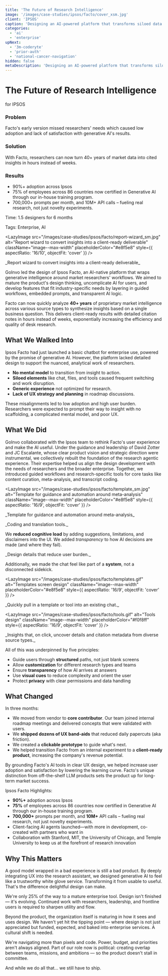```yaml
---
title: 'The Future of Research Intelligence'
image: '/images/case-studies/ipsos/facto/cover_xsm.jpg'
client: 'IPSOS'
caption: 'Designing an AI-powered platform that transforms siloed data into actionable insights using deep research and advanced models.'
categories:
  - 'ai'
  - 'enterprise'
upNext:
  - '3m-coderyte'
  - 'prior-auth'
  - 'national-cancer-navigation'
hidden: false
metaDescription: 'Designing an AI-powered platform that transforms siloed data into actionable insights using deep research and advanced models.'
---
```



# The Future of Research Intelligence

for IPSOS

### Problem

Facto's early version missed researchers' needs which caused low adoption and lack of satisfaction with generative AI's results.

### Solution

With Facto, researchers can now turn 40+ years of market data into cited insights in hours instead of weeks.

### Results

- 90%+ adoption across Ipsos
- 75% of employees across 86 countries now certified in Generative AI through our in-house training program.
- 700,000+ prompts per month, and 10M+ API calls – fueling real research, not just novelty experiments.


<span class="text--uppercase text--gray text--bold text--spacing text--md">Time:</span> 1.5 designers for 6 months

<span class="text--uppercase text--gray text--bold text--spacing text--md">Tags:</span> Enterprise, AI

<Divider />

<LazyImage
  src="/images/case-studies/ipsos/facto/report-wizard_sm.jpg"
  alt="Report wizard to convert insights into a client-ready deliverable"
  className="image--max-width"
  placeholderColor="#e8f5e8"
  style={{ aspectRatio: '16/10', objectFit: 'cover' }}
/>
<p class="text--caption text--center">_Report wizard to convert insights into a client-ready deliverable_</p>

GoInvo led the design of Ipsos Facto, an AI-native platform that wraps generative intelligence around market researchers' workflows. We aimed to mature the product's design thinking, uncomplicate AI for users, and develop features that fit industry-specific needs by layering in guided workflows, embedded prompts, and transparent AI logic.

Facto can now quickly analyze **40+ years** of proprietary market intelligence across various source types to synthesize insights based on a single business question. This delivers client-ready results with detailed citation notes in hours instead of weeks, exponentially increasing the efficiency and quality of desk research.

<Divider />

## What We Walked Into

Ipsos Facto had just launched a basic chatbot for enterprise use, powered by the promise of generative AI. However, the platform lacked detailed design to support the nuanced, analytical work of researchers.

- **No mental model** to transition from insight to action.
- **Siloed elements** like chat, files, and tools caused frequent switching and work disruption.
- **Generic experience** not optimized for research.
- **Lack of UX strategy and planning** in roadmap discussions.

These misalignments led to low adoption and high user burden. Researchers were expected to prompt their way to insight with no scaffolding, a complicated mental model, and poor UX.

## What We Did

GoInvo collaborated with the Ipsos team to rethink Facto's user experience and make the AI useful. Under the guidance and leadership of David Zotter and JC Escalante, whose clear product vision and strategic direction were instrumental, we collectively rebuilt the foundation of the research agentic experience. Their expertise helped us align the design development with the needs of researchers and the broader enterprise. Together, we introduced guided workflows and research-specific tools for core tasks like content curation, meta-analysis, and transcript coding.

<LazyImage
  src="/images/case-studies/ipsos/facto/template_sm.jpg"
  alt="Template for guidance and automation around meta-analysis"
  className="image--max-width"
  placeholderColor="#e8f5e8"
  style={{ aspectRatio: '16/9', objectFit: 'cover' }}
/>
<p class="text--caption text--center">_Template for guidance and automation around meta-analysis_</p>

<div class="pure-g">
  <div class="pure-u-1 pure-u-lg-1-2 pad-right--only-lg">
    <LazyImage
      src="/images/case-studies/ipsos/facto/coding-2_sm.jpg"
      alt="Coding tools screen design"
      className="image--max-width"
      placeholderColor="#f0f8ff"
      style={{ aspectRatio: '4/3', objectFit: 'cover' }}
    />
  </div>
  <div class="pure-u-1 pure-u-lg-1-2 pad-left--only-lg">
    <LazyImage
      src="/images/case-studies/ipsos/facto/translation_sm.jpg"
      alt="Translation screen design"
      className="image--max-width"
      placeholderColor="#fff5f5"
      style={{ aspectRatio: '4/3', objectFit: 'cover' }}
    />
  </div>
</div>
<p class="text--caption text--center">_Coding and translation tools._</p>

We **reduced cognitive load** by adding suggestions, limitations, and disclaimers into the UI. We added *transparency* to how AI decisions are made (and where they fail). 

<div class="pure-g">
  <div class="pure-u-1 pure-u-lg-1-3 pad-right--only-lg">
    <LazyImage
      src="/images/case-studies/ipsos/facto/charts_sm.jpg"
      alt="Charts design"
      className="image--max-width"
      placeholderColor="#e8f5e8"
      style={{ aspectRatio: '1/1', objectFit: 'cover' }}
    />
  </div>
  <div class="pure-u-1 pure-u-lg-1-3 pad-horizontal--only-lg">
    <LazyImage
      src="/images/case-studies/ipsos/facto/hallucination-warnings_sm.jpg"
      alt="Hallucination warnings"
      className="image--max-width"
      placeholderColor="#fff5f5"
      style={{ aspectRatio: '1/1', objectFit: 'cover' }}
    />
  </div>
  <div class="pure-u-1 pure-u-lg-1-3 pad-left--only-lg">
    <LazyImage
      src="/images/case-studies/ipsos/facto/prompt-suggestions_sm.jpg"
      alt="Prompt suggestions"
      className="image--max-width"
      placeholderColor="#f0f8ff"
      style={{ aspectRatio: '1/1', objectFit: 'cover' }}
    />
  </div>
</div>
<p class="text--caption text--center">_Design details that reduce user burden._</p>

Additionally, we made the chat feel like part of a **system**, not a disconnected sidekick.

<LazyImage
  src="/images/case-studies/ipsos/facto/templates.gif"
  alt="Templates screen design"
  className="image--max-width"
  placeholderColor="#e8f5e8"
  style={{ aspectRatio: '16/9', objectFit: 'cover' }}
/>
<p class="text--caption text--center">_Quickly pull in a template or tool into an existing chat._</p>

<LazyImage
  src="/images/case-studies/ipsos/facto/tools.gif"
  alt="Tools design"
  className="image--max-width"
  placeholderColor="#f0f8ff"
  style={{ aspectRatio: '16/9', objectFit: 'cover' }}
/>
<p class="text--caption text--center">_Insights that, on click, uncover details and citation metadata from diverse source types._</p>

All of this was underpinned by five principles:
- Guide users through **structured** paths, not just blank screens
- Allow **customization** for different research types and teams
- Ensure **transparency** of how AI arrives at answers
- Use **visual cues** to reduce complexity and orient the user
- Protect **privacy** with clear permissions and data handling

## What Changed

In three months:
- We moved from vendor to **core contributor**. Our team joined internal roadmap meetings and delivered concepts that were validated with users. 
- We **shipped dozens of UX band-aids** that reduced daily papercuts (aka friction).
- We created a **clickable prototype** to guide what's next.
- We helped transition Facto from an internal experiment to a **client-ready product**, increasing the company's revenue potential.

By grounding Facto's AI tools in clear UX design, we helped increase user adoption and satisfaction by lowering the learning curve. Facto's unique distinction from off-the-shelf LLM products sets the product up for long-term market success.

Ipsos Facto Highlights:
- **90%+** adoption across Ipsos
- **75%** of employees across 86 countries now certified in Generative AI through our in-house training program.
- **700,000+** prompts per month, and **10M+** API calls – fueling real research, not just novelty experiments.
- Client-facing AI agents launched—with more in development, co-created with partners who want in
- Collaboration with Stanford, MIT, the University of Chicago, and Temple University to keep us at the forefront of research innovation

## Why This Matters

A good model wrapped in a bad experience is still a bad product. By deeply integrating UX into the research assistant, we designed generative AI to feel like a trustworthy white glove service. Transforming it from usable to useful. That's the difference delightful design can make.

We're only 25% of the way to a mature enterprise tool. Design isn't finished — it's evolving. Continued work with researchers, leadership, and frontline users is required to sharpen utility and flow.

Beyond the product, the organization itself is maturing in how it sees and uses design. We haven't yet hit the tipping point — where design is not just appreciated but funded, expected, and baked into enterprise services. A cultural shift is needed.

We're navigating more than pixels and code. Power, budget, and priorities aren't always aligned. Part of our role now is political: creating overlap between teams, missions, and ambitions — so the product doesn't stall in committee.

And while we do all that… we still have to ship.
